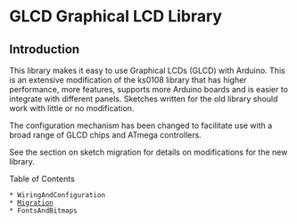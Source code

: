 = GLCD Graphical LCD Library = 

== Introduction ==
This library makes it easy to use Graphical LCDs (GLCD) with Arduino.
This is an extensive modification of the ks0108 library that has higher performance, more features, supports more Arduino boards and is easier to integrate with different panels. 
Sketches written for the old library should work with little or no modification.

The configuration mechanism has been changed to facilitate use with a broad range of GLCD chips and ATmega controllers.

See the section on sketch migration for details on modifications for the new library.

Table of Contents
 * WiringAndConfiguration
 * [[Migration]]
 * FontsAndBitmaps   